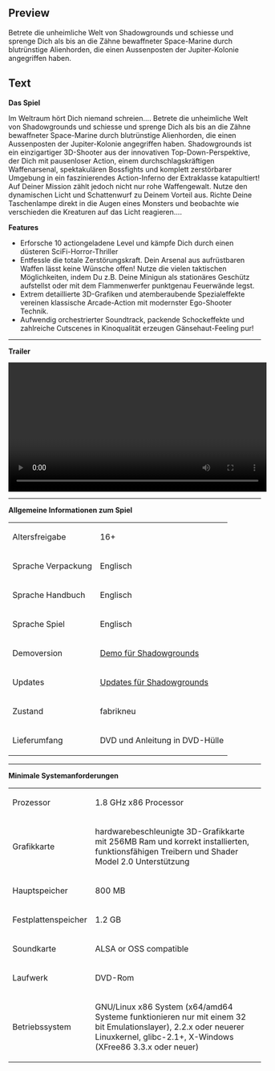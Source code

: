 ==Preview==
<p>Betrete die unheimliche Welt von Shadowgrounds und schiesse und sprenge Dich als bis an die Z&auml;hne bewaffneter Space-Marine durch blutr&uuml;nstige Alienhorden, die einen Aussenposten der Jupiter-Kolonie angegriffen haben.</p>

==Text==
<p><strong>Das Spiel</strong></p>
<p>Im Weltraum h&ouml;rt Dich niemand schreien.... Betrete die unheimliche Welt von Shadowgrounds und schiesse und sprenge Dich als bis an die Z&auml;hne bewaffneter Space-Marine durch blutr&uuml;nstige Alienhorden, die einen Aussenposten der Jupiter-Kolonie angegriffen haben. Shadowgrounds ist ein einzigartiger 3D-Shooter aus der innovativen Top-Down-Perspektive, der Dich mit pausenloser Action, einem durchschlagskr&auml;ftigen Waffenarsenal, spektakul&auml;ren Bossfights und komplett zerst&ouml;rbarer Umgebung in ein faszinierendes Action-Inferno der Extraklasse katapultiert! Auf Deiner Mission z&auml;hlt jedoch nicht nur rohe Waffengewalt. Nutze den dynamischen Licht und Schattenwurf zu Deinem Vorteil aus. Richte Deine Taschenlampe direkt in die Augen eines Monsters und beobachte wie verschieden die Kreaturen auf das Licht reagieren....</p>
<p><strong>Features</strong></p>
<ul>
<li>Erforsche 10 actiongeladene Level und k&auml;mpfe Dich durch einen d&uuml;steren SciFi-Horror-Thriller</li>
<li>Entfessle die totale Zerst&ouml;rungskraft. Dein Arsenal aus aufr&uuml;stbaren Waffen l&auml;sst keine W&uuml;nsche offen! Nutze die vielen taktischen M&ouml;glichkeiten, indem Du z.B. Deine Minigun als station&auml;res Gesch&uuml;tz aufstellst oder mit dem Flammenwerfer punktgenau Feuerw&auml;nde legst.</li>
<li>Extrem detaillierte 3D-Grafiken und atemberaubende Spezialeffekte vereinen klassische Arcade-Action mit modernster Ego-Shooter Technik.</li>
<li>Aufwendig orchestrierter Soundtrack, packende Schockeffekte und zahlreiche Cutscenes in Kinoqualit&auml;t erzeugen G&auml;nsehaut-Feeling pur!</li>
</ul>
<ul>
</ul>
<p></p>
<hr />
<p><strong>Trailer</strong></p>
<p><video width="515" controls="true"> <source src="http://videos.fun4tux.ch/shadowgrounds-trailer-en.ogg"></source> Ihr Browser unterst&uuml;tzt das video-Tag nicht! Dies ist eine gute Gelegenheit, einen brauchbaren <a href="http://www.mozilla-europe.org/de/firefox/">Browser zu besorgen</a>!</video></p>
<hr />
<p><strong>Allgemeine Informationen zum Spiel</strong></p>
<table border="0">
<tbody>
<tr>
<td>Altersfreigabe<br /></td>
<td>16+</td>
</tr>
<tr>
<td>Sprache Verpackung</td>
<td>Englisch</td>
</tr>
<tr>
<td>Sprache Handbuch</td>
<td>Englisch<br /></td>
</tr>
<tr>
<td>Sprache Spiel</td>
<td>Englisch</td>
</tr>
<tr>
<td>Demoversion</td>
<td><a href="http://demos.fun4tux.ch/shadowgrounds/">Demo f&uuml;r Shadowgrounds</a><br /></td>
</tr>
<tr>
<td>Updates</td>
<td><a href="http://updates.fun4tux.ch/shadowgrounds/" target="_blank">Updates f&uuml;r Shadowgrounds</a></td>
</tr>
<tr>
<td>Zustand</td>
<td>fabrikneu</td>
</tr>
<tr>
<td>Lieferumfang</td>
<td>DVD und Anleitung in DVD-H&uuml;lle</td>
</tr>
</tbody>
</table>
<p></p>
<hr />
<p><strong><strong>Minimale Systemanforderungen</strong></strong><strong><br /></strong></p>
<table border="0">
<tbody>
<tr>
<td>Prozessor<br /></td>
<td>1.8 GHz x86 Processor</td>
</tr>
<tr>
<td>Grafikkarte<br /></td>
<td>hardwarebeschleunigte 3D-Grafikkarte mit 256MB Ram und korrekt installierten, funktionsf&auml;higen Treibern und Shader Model 2.0 Unterst&uuml;tzung</td>
</tr>
<tr>
<td>Hauptspeicher</td>
<td>800 MB</td>
</tr>
<tr>
<td>Festplattenspeicher<br /></td>
<td>1.2 GB</td>
</tr>
<tr>
<td>Soundkarte</td>
<td>ALSA or OSS compatible</td>
</tr>
<tr>
<td>Laufwerk</td>
<td>DVD-Rom</td>
</tr>
<tr>
<td>Betriebssystem<br /></td>
<td>
<p>GNU/Linux x86 System (x64/amd64 Systeme funktionieren nur mit einem 32 bit Emulationslayer), 2.2.x oder neuerer Linuxkernel, glibc-2.1+, X-Windows (XFree86 3.3.x oder neuer)</p>
</td>
</tr>
</tbody>
</table>
